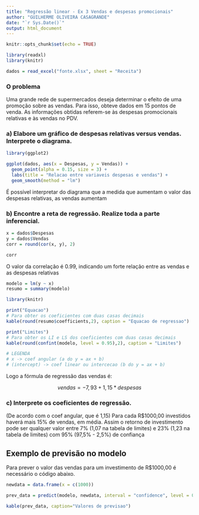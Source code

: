 ```yaml
---
title: "Regressão linear - Ex 3 Vendas e despesas promocionais"
author: "GUILHERME OLIVEIRA CASAGRANDE"
date: "`r Sys.Date()`"
output: html_document
---
```


```r
knitr::opts_chunk$set(echo = TRUE)

library(readxl)
library(knitr)

dados = read_excel("fonte.xlsx", sheet = "Receita")
```

### O problema

Uma grande rede de supermercados deseja determinar o efeito de
uma promoção sobre as vendas. Para isso, obteve dados em 15
pontos de venda. As informações obtidas referem-se às despesas
promocionais relativas e às vendas no PDV.

### a) Elabore um gráfico de despesas relativas versus vendas. Interprete o diagrama.

```r

library(ggplot2)

ggplot(dados, aes(x = Despesas, y = Vendas)) +
  geom_point(alpha = 0.15, size = 3) +
  labs(title = "Relacao entre variaveis despesas e vendas") +
  geom_smooth(method = "lm")

```
É possível interpretar do diagrama que a medida que aumentam o valor das despesas relativas, as vendas aumentam


### b) Encontre a reta de regressão. Realize toda a parte inferencial.

```r
x = dados$Despesas
y = dados$Vendas
corr = round(cor(x, y), 2)

corr
```

O valor da correlação é 0.99, indicando um forte relação entre as vendas e as despesas relativas

```r
modelo = lm(y ~ x) 
resumo = summary(modelo)

library(knitr)

print("Equacao")
# Para obter os coeficientes com duas casas decimais
kable(round(resumo$coefficients,2), caption = "Equacao de regressao")

print("Limites")
# Para obter os LI e LS dos coeficientes com duas casas decimais
kable(round(confint(modelo, level = 0.95),2), caption = "Limites")

# LEGENDA
# x -> coef angular (a do y = ax + b)
# (intercept) -> coef linear ou intercecao (b do y = ax + b)
```
Logo a fórmula de regressão das vendas é:

$$ vendas = -7,93 + 1,15*despesas $$

### c) Interprete os coeficientes de regressão.

(De acordo com o coef angular, que é 1,15) Para cada R$1000,00 investidos haverá mais 15% de vendas, em média. Assim o retorno de investimento pode ser qualquer valor entre 7% (1,07 na tabela de limites) e 23% (1,23 na tabela de limites) com 95% (97,5% - 2,5%) de confiança

## Exemplo de previsão no modelo

Para prever o valor das vendas para um investimento de R$1000,00 é necessário o código abaixo.

```r
newdata = data.frame(x = c(1000))

prev_data = predict(modelo, newdata, interval = "confidence", level = 0.95)

kable(prev_data, caption="Valores de previsao")
```

